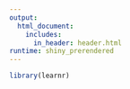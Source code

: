 ```yaml
---
output:
  html_document:
    includes:
      in_header: header.html
runtime: shiny_prerendered
---
```

  
```r
library(learnr)
```

```r

```
```r

```

<div data-iframe-height></div>
